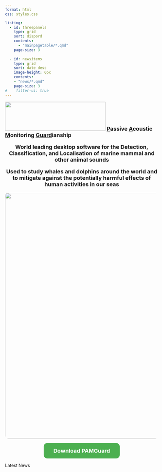 ```yaml
---
format: html
css: styles.css

listing: 
  - id: threepanels
    type: grid
    sort: dispord
    contents: 
      - "mainpagetable/*.qmd"
    page-size: 3
    
  - id: newsitems
    type: grid
    sort: date desc
    image-height: 0px
    contents: 
    - "news/*.qmd"
    page-size: 3
#    filter-ui: true
---
```


```{=html}
<style>
h1.title {
    color: rgb(45, 96, 128);
    text-align: center;
    font-weight: bold; 
    font-size: 40px;"
}
</style>
```


<div style="font-weight: bold; font-size: 18px;"><img src="./images/PAMGuard_icon_fullname.png" width="330" height="95"/> <u>P</u>assive <u>A</u>coustic <u>M</u>onitoring <u>Guard</u>ianship</div>
::: {style="text-align: center;"}
:::


::: {style="text-align: center;"}
<p style="font-weight: bold; font-size: 18px;">
World leading desktop software for the Detection, Classification, and Localisation of marine mammal
and other animal sounds
</p>
:::

::: {#threepanels}
:::

::: {style="text-align: center;"}
<p style="font-weight: bold; font-size: 18px;">
Used to study whales and dolphins around the world and to mitigate against the potentially harmful effects of human activities in our seas
</p>
:::

::: {style="text-align: center;"}
<img src="./images/1334226697SpermWhaleTails.png" style="border-radius: 10px;" width="810"/>
:::

::: {style="text-align: center;"}
<a href="downloadsurvey.html" class="btn btn-primary btn-sm" role="button" data-toggle="tooltip" title="Go straight to downloads page" style="background-color: #4CAF50; /* Green */
        border: none;
        color: white;
        padding: 15px 32px;
        text-align: center;
        text-decoration: none;
        display: inline-block;
        font-size: 18px;
        font-weight: bold;
        border-radius: 12px;">Download PAMGuard</a>
:::








Latest News

::: {#newsitems}
:::
